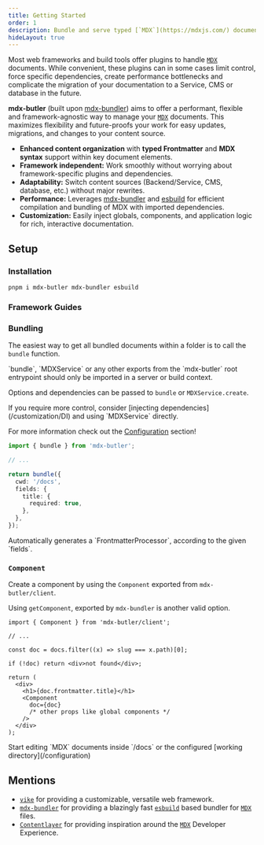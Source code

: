 ```yaml
---
title: Getting Started
order: 1
description: Bundle and serve typed [`MDX`](https://mdxjs.com/) documents in applications, that use Server *Side Rendering* or *Static Site Generation*.
hideLayout: true
---
```


Most web frameworks and build tools offer plugins to handle [`MDX`](https://mdxjs.com/) documents.
While convenient, these plugins can in some cases limit control, force specific dependencies,
create performance bottlenecks and complicate the migration of your documentation to a Service, CMS or database in the future.

**mdx-butler** (built upon [mdx-bundler](https://github.com/kentcdodds/mdx-bundler)) aims to offer a performant,
flexible and framework-agnostic way to manage your [`MDX`](https://mdxjs.com/) documents.
This maximizes flexibility and future-proofs your work for easy updates, migrations, and changes to your content source.

- **Enhanced content organization** with **typed Frontmatter** and **MDX syntax** support within key document elements.
- **Framework independent:** Work smoothly without worrying about framework-specific plugins and dependencies.
- **Adaptability:** Switch content sources (Backend/Service, CMS, database, etc.) without major rewrites.
- **Performance:** Leverages [mdx-bundler](https://github.com/kentcdodds/mdx-bundler) and [esbuild](https://esbuild.github.io/) for efficient compilation and bundling of MDX with imported dependencies.
- **Customization:** Easily inject globals, components, and application logic for rich, interactive documentation.

## Setup

### Installation

```
pnpm i mdx-butler mdx-bundler esbuild
```

### Framework Guides

<Examples />

### Bundling

The easiest way to get all bundled documents within a folder is to call the `bundle` function.

<Warning>
  `bundle`, `MDXService` or any other exports from the `mdx-butler` root
  entrypoint should only be imported in a server or build context.
</Warning>

Options and dependencies can be passed to `bundle` or `MDXService.create`.

<Info>
  If you require more control, consider [injecting
  dependencies](/customization/DI) and using `MDXService` directly.

For more information check out the [Configuration](/configuration) section!

</Info>

```ts {1,7-10} showLineNumbers
import { bundle } from 'mdx-butler';

// ...

return bundle({
  cwd: '/docs',
  fields: {
    title: {
      required: true,
    },
  },
});
```

<Success>
  Automatically generates a `FrontmatterProcessor`, according to the given
  `fields`.
</Success>

### `Component`

Create a component by using the `Component` exported from `mdx-butler/client`.

<Info>

Using `getComponent`, exported by `mdx-bundler` is another valid option.

</Info>

```tsx {1,12} showLineNumbers
import { Component } from 'mdx-butler/client';

// ...

const doc = docs.filter((x) => slug === x.path)[0];

if (!doc) return <div>not found</div>;

return (
  <div>
    <h1>{doc.frontmatter.title}</h1>
    <Component
      doc={doc}
      /* other props like global components */
    />
  </div>
);
```

<Success>
  Start editing `MDX` documents inside `/docs` or the configured [working
  directory](/configuration)
</Success>

## Mentions

- [`vike`](https://vike.dev/) for providing a customizable, versatile web framework.
- [`mdx-bundler`](https://github.com/kentcdodds/mdx-bundler) for providing a blazingly fast [`esbuild`](https://esbuild.github.io/mdx-bundler) based bundler for [`MDX`](https://mdxjs.com/) files.
- [`Contentlayer`](https://contentlayer.dev/) for providing inspiration around the [`MDX`](https://mdxjs.com/) Developer Experience.

